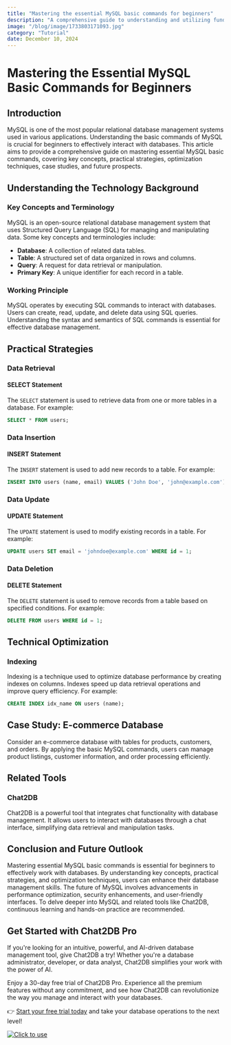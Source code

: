 ```yaml
---
title: "Mastering the essential MySQL basic commands for beginners"
description: "A comprehensive guide to understanding and utilizing fundamental MySQL commands for beginners."
image: "/blog/image/1733803171093.jpg"
category: "Tutorial"
date: December 10, 2024
---
```


# Mastering the Essential MySQL Basic Commands for Beginners

## Introduction

MySQL is one of the most popular relational database management systems used in various applications. Understanding the basic commands of MySQL is crucial for beginners to effectively interact with databases. This article aims to provide a comprehensive guide on mastering essential MySQL basic commands, covering key concepts, practical strategies, optimization techniques, case studies, and future prospects.

## Understanding the Technology Background

### Key Concepts and Terminology

MySQL is an open-source relational database management system that uses Structured Query Language (SQL) for managing and manipulating data. Some key concepts and terminologies include:

- **Database**: A collection of related data tables.
- **Table**: A structured set of data organized in rows and columns.
- **Query**: A request for data retrieval or manipulation.
- **Primary Key**: A unique identifier for each record in a table.

### Working Principle

MySQL operates by executing SQL commands to interact with databases. Users can create, read, update, and delete data using SQL queries. Understanding the syntax and semantics of SQL commands is essential for effective database management.

## Practical Strategies

### Data Retrieval

#### SELECT Statement

The `SELECT` statement is used to retrieve data from one or more tables in a database. For example:

```sql
SELECT * FROM users;
```

### Data Insertion

#### INSERT Statement

The `INSERT` statement is used to add new records to a table. For example:

```sql
INSERT INTO users (name, email) VALUES ('John Doe', 'john@example.com');
```

### Data Update

#### UPDATE Statement

The `UPDATE` statement is used to modify existing records in a table. For example:

```sql
UPDATE users SET email = 'johndoe@example.com' WHERE id = 1;
```

### Data Deletion

#### DELETE Statement

The `DELETE` statement is used to remove records from a table based on specified conditions. For example:

```sql
DELETE FROM users WHERE id = 1;
```

## Technical Optimization

### Indexing

Indexing is a technique used to optimize database performance by creating indexes on columns. Indexes speed up data retrieval operations and improve query efficiency. For example:

```sql
CREATE INDEX idx_name ON users (name);
```

## Case Study: E-commerce Database

Consider an e-commerce database with tables for products, customers, and orders. By applying the basic MySQL commands, users can manage product listings, customer information, and order processing efficiently.

## Related Tools

### Chat2DB

Chat2DB is a powerful tool that integrates chat functionality with database management. It allows users to interact with databases through a chat interface, simplifying data retrieval and manipulation tasks.

## Conclusion and Future Outlook

Mastering essential MySQL basic commands is essential for beginners to effectively work with databases. By understanding key concepts, practical strategies, and optimization techniques, users can enhance their database management skills. The future of MySQL involves advancements in performance optimization, security enhancements, and user-friendly interfaces. To delve deeper into MySQL and related tools like Chat2DB, continuous learning and hands-on practice are recommended.


## Get Started with Chat2DB Pro

If you're looking for an intuitive, powerful, and AI-driven database management tool, give Chat2DB a try! Whether you're a database administrator, developer, or data analyst, Chat2DB simplifies your work with the power of AI.

Enjoy a 30-day free trial of Chat2DB Pro. Experience all the premium features without any commitment, and see how Chat2DB can revolutionize the way you manage and interact with your databases.

👉 [Start your free trial today](https://chat2db.ai/pricing) and take your database operations to the next level!


[![Click to use](/image/blog/bg/chat2db.jpg)](https://chat2db.ai/)

